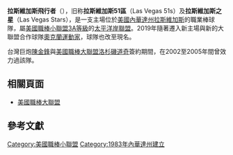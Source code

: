 {{expand|time=2016-04-19T02:23:36+00:00}}
{{unreferenced|time=2016-04-19T02:23:36+00:00}}
{{Infobox Minor League Baseball
|name            = 拉斯维加斯飛行者<br>Las Vegas Aviators
|founded         = 1919年
|city            = 拉斯维加斯
|misc            = 
|logo            = <!-- 檔案不存在 Las Vegas Aviators.png ，可從英文維基百科取得 -->
|uniformlogo     = <!-- 檔案不存在 Las Vegas Aviators Cap.png ，可從英文維基百科取得 -->
|class level     = [[3A等級|3A]] (1983年-至今)
|past class level= 
|current league  = [[太平洋岸聯盟|太平洋岸聯盟]] (1983年-至今)
|conference      = 太平洋聯會
|division        = 南區
|past league     = 
|majorleague     = [[奧克蘭運動家|奧克蘭運動家]] (2019至今)
|pastmajorleague = [[紐約大都會|紐約大都會]] (2013-2018)<br>[[多倫多藍鳥|多倫多藍鳥]] (2009-2012)<br>[[洛杉矶道奇|洛杉矶道奇]] (2001-2008)<br>[[聖地牙哥教士|聖地牙哥教士]] (1983-2000)<br>[[加利福尼亞天使|加利福尼亞天使]] (1982)<br>[[西雅圖水手|西雅圖水手]] (1979-1981)<br>[[密爾瓦基釀酒人|密爾瓦基釀酒人]] (1976-1978, 1970)<br>[[德克薩斯遊騎兵_(棒球)|德克薩斯遊騎兵]] (1973-1975)<br>[[克里夫蘭印地安人|克里夫蘭印地安人]] (1972, 1964-1969)<br>[[明尼苏达双城|明尼苏达双城]] (1971)<br>[[Kansas_City_Athletics|Kansas City Athletics]] (1962-1963)<br>[[聖路易紅雀|聖路易紅雀]] (1961)
|leaguenum       = 2
|leaguechamps    = {{hlist|1986|1988}}
|confnum         =
|conferencechamps=
|divnum          = 10
|divisionchamps  = {{hlist|1983|1984|1986|1987|1988|1992|1996|2002|2013|2014}}
|nickname        = 拉斯維加斯飛行者 (2019年至今)
|pastnames       = 拉斯維加斯51區 (2001年-2018年)<br>拉斯維加斯之星 (1983年-2000年)<br>Spokane Indians (1973年-1982年)<br>Portland Beavers (1919年-1972年)
|colors          = 藍色、灰色<br>{{color box|#004990}} {{color box|#B6B8BA}}
|mascot          = Cosmo
|ballpark        = {{link-en|拉斯維加斯球場|Las Vegas Ballpark}} (2019年至今) 
|pastparks       = {{link-en|凱許曼球場|Cashman Field}} (1983-2018年)<br>[[Avista_Stadium|Fairgrounds Recreational Park]] (1973-1983年)<br>[[Providence_Park|Civic Stadium]] (1956-1972年)<br>[[Vaughn_Street_Park|Vaughn Street Park]] (1919-1955年)
|owner           = Summerlin Las Vegas Baseball Club LLC
|manager         = [[Wally_Backman|Wally Backman]]
}}
'''拉斯維加斯飛行者'''（{{lang-en|Las Vegas Aviators}}），旧称'''拉斯維加斯51區'''（Las Vegas 51s）及'''拉斯維加斯之星'''（Las Vegas Stars），是一支主場位於[[美國|美國]][[內華達州|內華達州]][[拉斯維加斯|拉斯維加斯]]的職業棒球隊，屬[[美國職棒小聯盟|美國職棒小聯盟]][[3A等級|3A等級]]的[[太平洋岸聯盟|太平洋岸聯盟]]。2019年隨著遷入新主場{{link-en|拉斯維加斯球場|Las Vegas Ballpark}}與新的大聯盟合作球隊[[奧克蘭運動家|奧克蘭運動家]]，球隊也改至現名。

台灣巨炮[[陳金鋒|陳金鋒]]與[[美國職棒大聯盟|美國職棒大聯盟]][[洛杉磯道奇|洛杉磯道奇]]簽約期間，在2002至2005年間曾效力過該隊。

==相關頁面==
* [[美國職棒大聯盟|美國職棒大聯盟]]

==參考文獻==

[[Category:美國職棒小聯盟|Category:美國職棒小聯盟]]
[[Category:1983年內華達州建立|Category:1983年內華達州建立]]